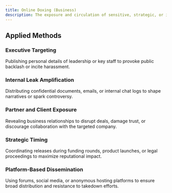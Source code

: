 ```yaml
---
title: Online Doxing (Business)
description: The exposure and circulation of sensitive, strategic, or internal business information in public online spaces—used to apply pressure, damage credibility, or trigger reputational and operational consequences.
---
```


## Applied Methods

### Executive Targeting  
Publishing personal details of leadership or key staff to provoke public backlash or incite harassment.

### Internal Leak Amplification  
Distributing confidential documents, emails, or internal chat logs to shape narratives or spark controversy.

### Partner and Client Exposure  
Revealing business relationships to disrupt deals, damage trust, or discourage collaboration with the targeted company.

### Strategic Timing  
Coordinating releases during funding rounds, product launches, or legal proceedings to maximize reputational impact.

### Platform-Based Dissemination  
Using forums, social media, or anonymous hosting platforms to ensure broad distribution and resistance to takedown efforts.
